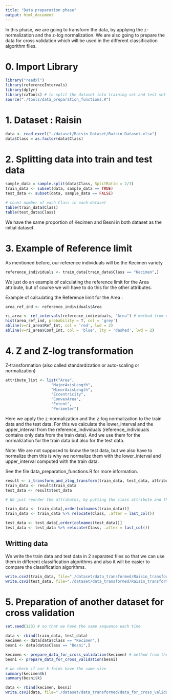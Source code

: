 ```yaml
---
title: "Data preparation phase"
output: html_document
---
```


In this phase, we are going to transform the data, by applying the z-normalization and the z-log normalization. We are also going to prepare the data for cross validation which will be used in the different classification algorithm files.

# 0. Import Library

```r
library("readxl")
library(referenceIntervals)
library(dplyr)
library(caTools) # to split the dataset into training set and test set
source("./tools/data_preparation_functions.R")
```


# 1. Dataset : Raisin

```r
data <- read_excel("./dataset/Raisin_Dataset/Raisin_Dataset.xlsx")
data$Class = as.factor(data$Class)
```


# 2. Splitting data into train and test data

```r
sample_data = sample.split(data$Class, SplitRatio = 2/3)
train_data <- subset(data, sample_data == TRUE)
test_data <- subset(data, sample_data == FALSE)
```


```r
# count number of each Class in each dataset
table(train_data$Class)
table(test_data$Class)
```

We have the same proportion of Kecimen and Besni in both dataset as the initial dataset.

# 3. Example of Reference limit

As mentioned before, our reference individuals will be the Kecimen variety

```r
reference_individuals <- train_data[train_data$Class == "Kecimen",]
```

We just do an example of calculating the reference limit for the Area attribute, but of course we will have to do this for the other attributes.


Example of calculating the Reference limit for the Area : 

```r
area_ref_ind <- reference_individuals$Area

ri_area <- ref_intervals(reference_individuals, "Area") # method from data_preparation_functions.R file
hist(area_ref_ind, probability = T, col = 'grey')
abline(v=ri_area$Ref_Int, col = 'red', lwd = 2)
abline(v=ri_area$Conf_Int, col = 'blue', lty = 'dashed', lwd = 2)
```


# 4. Z and Z-log transformation
Z-transformation (also called standardization or auto-scaling or normalization)

```r
attribute_list <- list("Area",
                    "MajorAxisLength",
                    "MinorAxisLength",
                    "Eccentricity",
                    "ConvexArea",
                    "Extent",
                    "Perimeter")
```

Here we apply the z-normalization and the z-log normalization to the train data and the test data. For this we calculate the lower_interval and the upper_interval from the reference_individuals (reference_individuals contains only data from the train data). And we use them for the normalization for the train data but also for the test data.

Note: We are not supposed to  know the test data, but we also have to normalize them this is why we normalize them with the lower_interval and upper_interval computed with the train data.

See the file data_preparation_functions.R for more information.
```r
result <- z_transform_and_zlog_transform(train_data, test_data, attribute_list, reference_individuals) # see methods from data_preparation_functions.R file 
train_data <- result$train_data
test_data <- result$test_data
``` 

```r
# We just reorder the attributes, by putting the class attribute and the end

train_data <- train_data[,order(colnames(train_data))]
train_data <- train_data %>% relocate(Class, .after = last_col())

test_data <- test_data[,order(colnames(test_data))]
test_data <- test_data %>% relocate(Class, .after = last_col())
```

## Writting data

We write the train data and test data in 2 separated files so that we can use them in different classification algorithms and also it will be easier to compare the classification algorithms.

```r
write.csv2(train_data, file="./dataset/data_transformed/Raisin_transformed_train_data.csv", row.names = FALSE)
write.csv2(test_data, file="./dataset/data_transformed/Raisin_transformed_test_data.csv", row.names = FALSE)
```

# 5. Preparation of another dataset for cross validation

```r
set.seed(123) # so that we have the same sequence each time
```

```r
data <- rbind(train_data, test_data)
kecimen <- data[data$Class == "Kecimen",]
besni <- data[data$Class == "Besni",]
```


```r
kecimen <- prepare_data_for_cross_validation(kecimen) # method from the data_preparation_functions.R file
besni <- prepare_data_for_cross_validation(besni)
```

```r
# we check if our k-folds have the same size
summary(kecimen$k)
summary(besni$k)
```

```r
data <- rbind(kecimen, besni)
write.csv2(data, file="./dataset/data_transformed/data_for_cross_validation.csv", row.names = FALSE)
```



